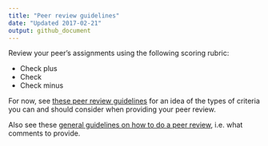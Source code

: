 ```yaml
---
title: "Peer review guidelines"
date: "Updated 2017-02-21"
output: github_document
---
```


Review your peer's assignments using the following scoring rubric:

- Check plus
- Check
- Check minus

For now, see [these peer review guidelines](http://stat545.com/peer-review01_marking-rubric.html) for an idea of the types of criteria you can and should consider when providing your peer review.

Also see these [general guidelines on how to do a peer review](http://stat545.com/peer-review02_peer-evaluation-guidelines.html), i.e. what comments to provide.